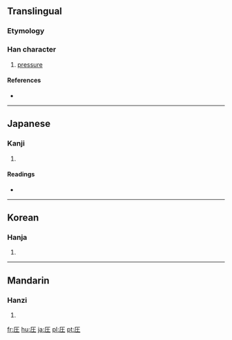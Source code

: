 {{also|壓}}
==Translingual==

===Etymology===
{{Han simp|壓|f=猒|t=null}}

===Han character===
{{Han char|rn=32|rad=土|as=02|sn=5|four=|canj=一土 (MG), X一土 (XMG)|ids=⿸[[厂]][[土]]}}

# [[pressure]]

====References====
* {{Han ref|kx=0223.091|dkj=04879|hdz=10068.071|uh=5727|ud=22311}}

----

==Japanese==

===Kanji===
{{ja-kanji|grade=5|rs=土02}}

# {{defn|Japanese}}

====Readings====
* {{ja-readings|on=[[あつ]] (atsu)|kun=[[おさえる]] (osaeru)}}

----

==Korean==

===Hanja===
{{ko-hanja|hangeul=압|rv=ap|mr=ap}}

# {{defn|Korean}}

----

==Mandarin==

===Hanzi===
{{cmn-hanzi|pin=[[yā]] ([[ya1]])|wg=ya<sup>1</sup>}}

# {{defn|Mandarin}}

[[fr:圧]]
[[hu:圧]]
[[ja:圧]]
[[pl:圧]]
[[pt:圧]]